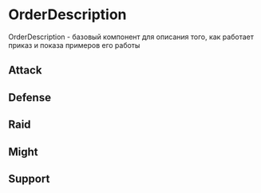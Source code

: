 
<Meta title="MDX|OrderDescription" component={OrderDescription} />

# OrderDescription

OrderDescription - базовый компонент для описания того, как работает приказ и показа примеров его работы

## Attack

<Preview>
  <Story name="Attack">
      <AttackOrder/>
  </Story>
</Preview>

## Defense

<Preview>
  <Story name="Defense">
      <DefenseOrder/>
  </Story>
</Preview>

## Raid

<Preview>
  <Story name="Raid">
      <RaidOrder/>
  </Story>
</Preview>


## Might

<Preview>
  <Story name="Might">
      <MightOrder/>
  </Story>
</Preview>

## Support

<Preview>
  <Story name="Support">
      <SupportOrder/>
  </Story>
</Preview>
